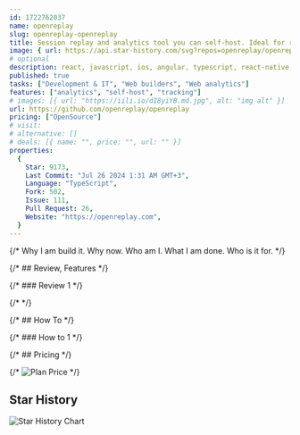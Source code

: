 ```yaml
---
id: 1722762037
name: openreplay
slug: openreplay-openreplay
title: Session replay and analytics tool you can self-host. Ideal for reproducing issues, co-browsing with users and optimizing your product.
image: { url: https://api.star-history.com/svg?repos=openreplay/openreplay }
# optional
description: react, javascript, ios, angular, typescript, react-native, vue, analytics, nextjs, devtools, svelte, feature-flags, product-analytics, real-user-monitoring, session-replay, web-vitals,  ,
published: true
tasks: ["Development & IT", "Web builders", "Web analytics"]
features: ["analytics", "self-host", "tracking"]
# images: [{ url: "https://iili.io/dI8yiYB.md.jpg", alt: "img alt" }]
url: https://github.com/openreplay/openreplay
pricing: ["OpenSource"]
# visit:
# alternative: []
# deals: [{ name: "", price: "", url: "" }]
properties:
  {
    Star: 9173,
    Last Commit: "Jul 26 2024 1:31 AM GMT+3",
    Language: "TypeScript",
    Fork: 502,
    Issue: 111,
    Pull Request: 26,
    Website: "https://openreplay.com",
  }
---
```


{/* Why I am build it. Why now. Who am I. What I am done. Who is it for. */}

{/* ## Review, Features */}

{/* ### Review 1 */}

{/* <DetailYoutube videoId="" startTime={0} /> */}

{/* ## How To */}

{/* ### How to 1 */}

{/* ## Pricing */}

{/* <Img src="" alt="Plan Price" /> */}

## Star History

![Star History Chart](https://api.star-history.com/svg?repos=openreplay/openreplay)

